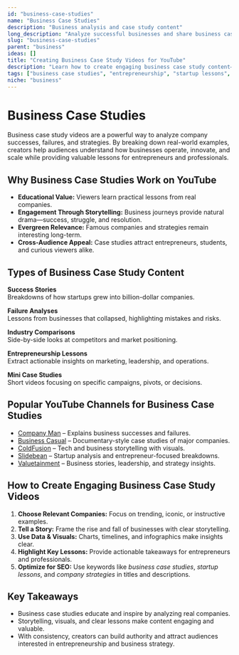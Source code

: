 ```yaml
---
id: "business-case-studies"
name: "Business Case Studies"
description: "Business analysis and case study content"
long_description: "Analyze successful businesses and share business case studies"
slug: "business-case-studies"
parent: "business"
ideas: []
title: "Creating Business Case Study Videos for YouTube"
description: "Learn how to create engaging business case study content—covering success stories, failures, strategies, and entrepreneurship lessons."
tags: ["business case studies", "entrepreneurship", "startup lessons", "business analysis", "company strategies", "business storytelling"]
niche: "business"
---
```


# Business Case Studies

Business case study videos are a powerful way to analyze company successes, failures, and strategies. By breaking down real-world examples, creators help audiences understand how businesses operate, innovate, and scale while providing valuable lessons for entrepreneurs and professionals.

## Why Business Case Studies Work on YouTube

- **Educational Value:** Viewers learn practical lessons from real companies.  
- **Engagement Through Storytelling:** Business journeys provide natural drama—success, struggle, and resolution.  
- **Evergreen Relevance:** Famous companies and strategies remain interesting long-term.  
- **Cross-Audience Appeal:** Case studies attract entrepreneurs, students, and curious viewers alike.  

## Types of Business Case Study Content

**Success Stories**  
Breakdowns of how startups grew into billion-dollar companies.  

**Failure Analyses**  
Lessons from businesses that collapsed, highlighting mistakes and risks.  

**Industry Comparisons**  
Side-by-side looks at competitors and market positioning.  

**Entrepreneurship Lessons**  
Extract actionable insights on marketing, leadership, and operations.  

**Mini Case Studies**  
Short videos focusing on specific campaigns, pivots, or decisions.  

## Popular YouTube Channels for Business Case Studies

- [Company Man](https://www.youtube.com/@CompanyMan) – Explains business successes and failures.  
- [Business Casual](https://www.youtube.com/@BusinessCasual) – Documentary-style case studies of major companies.  
- [ColdFusion](https://www.youtube.com/@ColdFusion) – Tech and business storytelling with visuals.  
- [Slidebean](https://www.youtube.com/@Slidebean) – Startup analysis and entrepreneur-focused breakdowns.  
- [Valuetainment](https://www.youtube.com/@valuetainment) – Business stories, leadership, and strategy insights.  

## How to Create Engaging Business Case Study Videos

1. **Choose Relevant Companies:** Focus on trending, iconic, or instructive examples.  
2. **Tell a Story:** Frame the rise and fall of businesses with clear storytelling.  
3. **Use Data & Visuals:** Charts, timelines, and infographics make insights clear.  
4. **Highlight Key Lessons:** Provide actionable takeaways for entrepreneurs and professionals.  
5. **Optimize for SEO:** Use keywords like *business case studies*, *startup lessons*, and *company strategies* in titles and descriptions.  

## Key Takeaways

- Business case studies educate and inspire by analyzing real companies.  
- Storytelling, visuals, and clear lessons make content engaging and valuable.  
- With consistency, creators can build authority and attract audiences interested in entrepreneurship and business strategy.  
